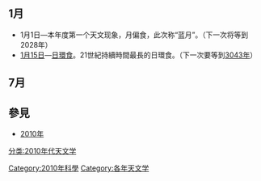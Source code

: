 {{Expand |time=2010-05-31T01:25:41+00:00 }}
{{Expand list|date=Jan. 2016}}
{{天文年TOC|2010}}
{{C21YearInTopic|2010年}}

==1月==
*1月1日—本年度第一个天文现象，月偏食，此次称“蓝月”。（下一次将等到2028年）
*[[1月15日|1月15日]]—[[日環食|日環食]]。21世紀持續時間最長的日環食。（下一次要等到[[3043年|3043年]]）

==7月==

==參見==
*[[2010年|2010年]]

{{天文小作品}}

[[Category:2010年科學|Category:2010年科學]]
[[Category:各年天文学|Category:各年天文学]]
[[分类:2010年代天文学|分类:2010年代天文学]]